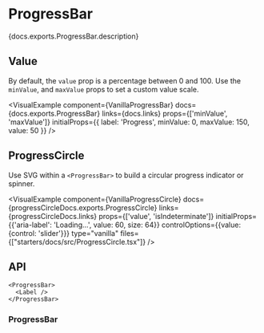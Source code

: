 


# ProgressBar

<PageDescription>{docs.exports.ProgressBar.description}</PageDescription>

<ExampleSwitcher>
  <VisualExample
    component={VanillaProgressBar}
    docs={vanillaDocs.exports.ProgressBar}
    links={vanillaDocs.links}
    props={['label', 'value', 'isIndeterminate', 'formatOptions', 'valueLabel']}
    initialProps={{label: 'Loading…', value: 80}}
    controlOptions={{value: {control: 'slider'}}}
    type="vanilla"
    files={["starters/docs/src/ProgressBar.tsx", "starters/docs/src/ProgressBar.css"]} />
  <VisualExample
    component={TailwindProgressBar}
    docs={vanillaDocs.exports.ProgressBar}
    links={vanillaDocs.links}
    props={['label', 'value', 'isIndeterminate', 'formatOptions', 'valueLabel']}
    initialProps={{label: 'Loading…', value: 80}}
    controlOptions={{value: {control: 'slider'}}}
    type="tailwind"
    files={["starters/tailwind/src/ProgressBar.tsx"]} />
</ExampleSwitcher>

## Value

By default, the `value` prop is a percentage between 0 and 100. Use the `minValue`, and `maxValue` props to set a custom value scale.

<VisualExample
  component={VanillaProgressBar}
  docs={docs.exports.ProgressBar}
  links={docs.links}
  props={['minValue', 'maxValue']}
  initialProps={{
    label: 'Progress',
    minValue: 0,
    maxValue: 150,
    value: 50
  }} />

## ProgressCircle

Use SVG within a `<ProgressBar>` to build a circular progress indicator or spinner.

<VisualExample
  component={VanillaProgressCircle}
  docs={progressCircleDocs.exports.ProgressCircle}
  links={progressCircleDocs.links}
  props={['value', 'isIndeterminate']}
  initialProps={{'aria-label': 'Loading…', value: 60, size: 64}}
  controlOptions={{value: {control: 'slider'}}}
  type="vanilla"
  files={["starters/docs/src/ProgressCircle.tsx"]} />

## API

<Anatomy />

```tsx links={{ProgressBar: '#progressbar'}}
<ProgressBar>
  <Label />
</ProgressBar>
```

### ProgressBar

<PropTable component={docs.exports.ProgressBar} links={docs.links} showDescription />

<StateTable defaultClassName="react-aria-ProgressBar" properties={docs.exports.ProgressBarRenderProps.properties} />
